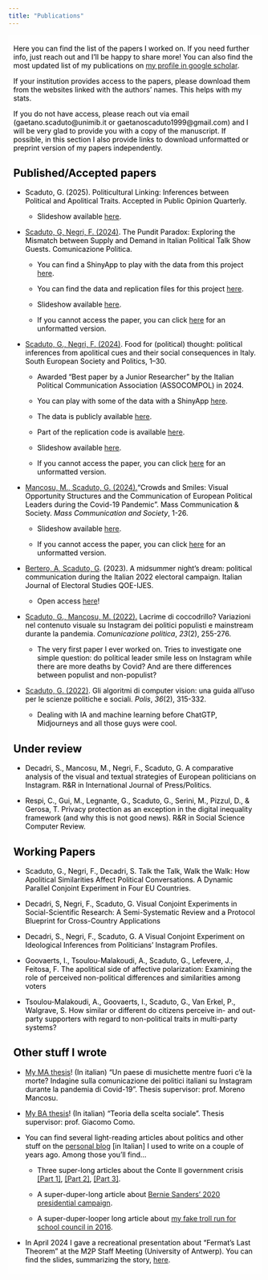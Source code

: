 ```yaml
---
title: "Publications"
---
```


```{=html}
<style>
  body {
  background-image: url("/backgrounds/background_ag1.jpeg");
  background-attachment: fixed;
  background-size: cover;
  background-repeat: no-repeat;
}
  
.text-background {
    background-color: rgba(256, 256, 256, 0.8); 
    color: black; /* White text for contrast */
    padding: 5px 10px; /* Padding around text */
    display: inline-block; /* Ensures the background only takes up necessary space */
}
</style>
```

::: text-background
Here you can find the list of the papers I worked on. If you need further info, just reach out and I'll be happy to share more! You can also find the most updated list of my publications on [my profile in google scholar](https://scholar.google.it/citations?user=g52GJngAAAAJ&hl=it&oi=ao).

If your institution provides access to the papers, please download them from the websites linked with the authors' names. This helps with my stats.

If you do not have access, please reach out via email (gaetano.scaduto\@unimib.it or gaetanoscaduto1999\@gmail.com) and I will be very glad to provide you with a copy of the manuscript. If possible, in this section I also provide links to download unformatted or preprint version of my papers independently.

## Published/Accepted papers

-   Scaduto, G. (2025). Politicultural Linking: Inferences between Political and Apolitical Traits. Accepted in Public Opinion Quarterly.

    -   Slideshow available <i class="fas fa-download pr-1 fa-fw"></i> [here](presentations/PL_presentation.pdf){target="_blank"}.

-   [Scaduto, G, Negri, F. (2024)](https://www.rivisteweb.%20it/doi/10.3270/115244). The Pundit Paradox: Exploring the Mismatch between Supply and Demand in Italian Political Talk Show Guests. Comunicazione Politica.

    -   You can find a ShinyApp to play with the data from this project [here](https://gaetanoscaduto.shinyapps.io/talkshows/).

    -   You can find the data and replication files for this project [here](https://github.com/gaetanoscaduto/Pundit_Paradox_Rep_Files).

    -   Slideshow available <i class="fas fa-download pr-1 fa-fw"></i> [here](presentations/PP_presentation.pdf){target="_blank"}.

    -   If you cannot access the paper, you can click <i class="fas fa-download pr-1 fa-fw"></i> [here](publications/manuscript%20versions/Pundit_paradox_unformatted.pdf){target="_blank"} for an unformatted version.

<!-- -->

-   [Scaduto, G., Negri, F. (2024)](https://doi.org/10.%201080/13608746.2024.2411539). Food for (political) thought: political inferences from apolitical cues and their social consequences in Italy. South European Society and Politics, 1–30.

    -   Awarded "Best paper by a Junior Researcher" by the Italian Political Communication Association (ASSOCOMPOL) in 2024.

    -   You can play with some of the data with a ShinyApp [here](https://gaetanoscaduto.shinyapps.io/risposteaperte/).

    -   The data is publicly available [here](https://www.unidata.unimib.it/?indagine=inferenze-politiche-da-elementi-apolitici-il-caso-del-cibo-in-italia-2023).

    -   Part of the replication code is available [here](https://github.com/gaetanoscaduto/FFPT).

    -   Slideshow available <i class="fas fa-download pr-1 fa-fw"></i> [here](presentations/FFPT_presentation.pdf){target="_blank"}.

    -   If you cannot access the paper, you can click <i class="fas fa-download pr-1 fa-fw"></i> [here](publications/manuscript%20versions/FFPT_unformatted.pdf){target="_blank"} for an unformatted version.

<!-- -->

-   [Mancosu, M., Scaduto, G. (2024).](https://www.tandfonline.com/doi/full/10.1080/15205436.2024.2351980)"Crowds and Smiles: Visual Opportunity Structures and the Communication of European Political Leaders during the Covid-19 Pandemic". Mass Communication & Society. *Mass Communication and Society*, 1-26.

    -   Slideshow available <i class="fas fa-download pr-1 fa-fw"></i> [here](presentations/CoS_presentation.pdf){target="_blank"}.

    -   If you cannot access the paper, you can click <i class="fas fa-download pr-1 fa-fw"></i> [here](publications/manuscript%20versions/CoS_unformatted.pdf){target="_blank"} for an unformatted version.

<!--         <p><i class="fas fa-download pr-1 fa-fw"></i><a href=publications/Mancosu_Scaduto_2024.pdf target=_blank> Click here to download</a>.</p> -->

-   [Bertero, A, Scaduto, G](https://oaj.fupress.net/index.php/qoe/article/view/14224). (2023). A midsummer night's dream: political communication during the Italian 2022 electoral campaign. Italian Journal of Electoral Studies QOE-IJES.

    -   Open access [here](https://oaj.fupress.net/index.php/qoe/article/view/14224/12058)!

<!--         <p><i class="fas fa-download pr-1 fa-fw"></i><a href=publications/Bertero_Scaduto_2023.pdf target=_blank> Click here to download</a>.</p> -->

-   [Scaduto, G., Mancosu, M. (2022).](https://www.rivisteweb.it/doi/10.3270/104851) Lacrime di coccodrillo? Variazioni nel contenuto visuale su Instagram dei politici populisti e mainstream durante la pandemia. *Comunicazione politica*, *23*(2), 255-276.

    -   The very first paper I ever worked on. Tries to investigate one simple question: do political leader smile less on Instagram while there are more deaths by Covid? And are there differences between populist and non-populist?

<!--         <p><i class="fas fa-download pr-1 fa-fw"></i><a href=publications/Scaduto_Mancosu_2022.pdf target=_blank> Click here to download</a>.</p> -->

-   [Scaduto, G. (2022)](https://www.rivisteweb.it/doi/10.1424/104525). Gli algoritmi di computer vision: una guida all'uso per le scienze politiche e sociali. *Polis*, *36*(2), 315-332.

    -   Dealing with IA and machine learning before ChatGTP, Midjourneys and all those guys were cool.

<!--         <p><i class="fas fa-download pr-1 fa-fw"></i><a href=publications/Scaduto_2022.pdf target=_blank> Click here to download</a>.</p> -->

## Under review

-   Decadri, S., Mancosu, M., Negri, F., Scaduto, G. A comparative analysis of the visual and textual strategies of European politicians on Instagram. R&R in International Journal of Press/Politics.

-   Respi, C., Gui, M., Legnante, G., Scaduto, G., Serini, M., Pizzul, D., & Gerosa, T. Privacy protection as an exception in the digital inequality framework (and why this is not good news). R&R in Social Science Computer Review.

## Working Papers

-   Scaduto, G., Negri, F., Decadri, S. Talk the Talk, Walk the Walk: How Apolitical Similarities Affect Political Conversations. A Dynamic Parallel Conjoint Experiment in Four EU Countries.

-   Decadri, S, Negri, F., Scaduto, G. Visual Conjoint Experiments in Social-Scientific Research: A Semi-Systematic Review and a Protocol Blueprint for Cross-Country Applications

-   Decadri, S., Negri, F., Scaduto, G. A Visual Conjoint Experiment on Ideological Inferences from Politicians’ Instagram Profiles.

-   Goovaerts, I., Tsoulou-Malakoudi, A., Scaduto, G., Lefevere, J., Feitosa, F. The apolitical side of affective polarization: Examining the role of perceived non-political differences and similarities among voters

-   Tsoulou-Malakoudi, A., Goovaerts, I., Scaduto, G., Van Erkel, P., Walgrave, S. How similar or different do citizens perceive in- and out-party supporters with regard to non-political traits in multi-party systems?

## Other stuff I wrote

-   [My MA thesis](publications/TESI_merged.pdf)! (In italian) "Un paese di musichette mentre fuori c'è la morte? Indagine sulla comunicazione dei politici italiani su Instagram durante la pandemia di Covid-19". Thesis supervisor: prof. Moreno Mancosu.

-   [My BA thesis](publications/Tesi_triennale.pdf)! (In italian) "Teoria della scelta sociale". Thesis supervisor: prof. Giacomo Como.

-   You can find several light-reading articles about politics and other stuff on the [personal blog](https://nienteditwee.blogspot.com/) \[in Italian\] I used to write on a couple of years ago. Among those you'll find...

    -   Three super-long articles about the Conte II government crisis [\[Part 1\]](https://nienteditwee.blogspot.com/2021/01/capire-la-crisi-racconto-autoironico.html), [\[Part 2\]](https://nienteditwee.blogspot.com/2021/02/lintermezzo-dal-conte-ter-mario-draghi.html), [\[Part 3\]](https://nienteditwee.blogspot.com/2021/02/continuare-capire-la-crisi.html).

    -   A super-duper-long article about [Bernie Sanders' 2020 presidential campaign](https://nienteditwee.blogspot.com/2019/12/).

    -   A super-duper-looper long article about [my fake troll run for school council in 2016](https://nienteditwee.blogspot.com/2016/10/).

-   In April 2024 I gave a recreational presentation about "Fermat's Last Theorem" at the M2P Staff Meeting (University of Antwerp). You can find the slides, summarizing the story, [here](https://github.com/gaetanoscaduto/other-stuff/blob/main/Fermat%E2%80%99s%20Last%20Problem%20(2).pdf).
:::
